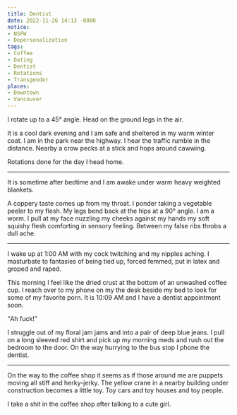```yaml
---
title: Dentist
date: 2022-11-26 14:13 -0800
notice:
- NSFW
- Depersonalization
tags:
- Coffee
- Dating
- Dentist
- Rotations
- Transgender
places:
- Downtown
- Vancouver
---
```


I rotate up to a 45° angle.  Head on the ground legs in the air.

It is a cool dark evening and I am safe and sheltered in my warm
winter coat.  I am in the park near the highway.  I hear the traffic
rumble in the distance.  Nearby a crow pecks at a stick and hops
around cawwing.

Rotations done for the day I head home.

***

It is sometime after bedtime and I am awake under warm heavy weighted
blankets.

A coppery taste comes up from my throat.  I ponder taking a vegetable
peeler to my flesh.  My legs bend back at the hips at a 90° angle.  I
am a worm.  I pull at my face nuzzling my cheeks against my hands my
soft squishy flesh comforting in sensory feeling.  Between my false
ribs throbs a dull ache.

***

I wake up at 1:00&nbsp;<Abbr>AM</Abbr> with my cock twitching and my nipples
aching.  I masturbate to fantasies of being tied up, forced femmed,
put in latex and groped and raped.

This morning I feel like the dried crust at the bottom of an unwashed
coffee cup.  I reach over to my phone on my the desk beside my bed to
look for some of my favorite porn.  It is 10:09&nbsp;<Abbr>AM</Abbr> and I have a
dentist appointment soon.

<P><Q>Ah fuck!</Q></P>

I struggle out of my floral jam jams and into a pair of deep blue
jeans.  I pull on a long sleeved red shirt and pick up my morning meds
and rush out the bedroom to the door.  On the way hurrying to the bus
stop I phone the dentist.

***

On the way to the coffee shop it seems as if those around me are
puppets moving all stiff and herky-jerky.  The yellow crane in a
nearby building under construction becomes a little toy.  Toy cars and
toy houses and toy people.

I take a shit in the coffee shop after talking to a cute girl.
